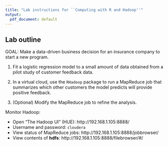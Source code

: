 ```yaml
---
title: "Lab instructions for ``Computing with R and Hadoop''"
output:
  pdf_document: default
---
```



## Lab outline

GOAL: Make a data-driven business decision for an insurance company to start a new program.

1. Fit a logistic regression model to a small amount of data obtained from a pilot study of customer feedback data.
2. In a virtual cloud, use the ```RHadoop``` package to run a MapReduce job that summarizes which other customers the model predicts will provide positive feedback.

3. (Optional) Modify the MapReduce job to refine the analysis.


Monitor Hadoop:

- Open "The Hadoop UI" (HUE): http://192.168.1.105:8888/
- Username and password: ```cloudera```
- View status of MapReduce jobs: http://192.168.1.105:8888/jobbrowser/
- View contents of **hdfs**: http://192.168.1.105:8888/filebrowser/#/





